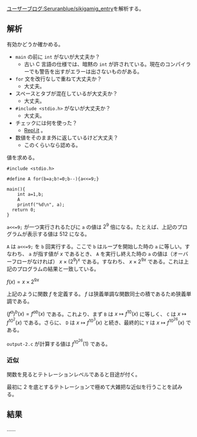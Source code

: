 [https://googology.wikia.org/ja/wiki/%E3%83%A6%E3%83%BC%E3%82%B6%E3%83%BC%E3%83%96%E3%83%AD%E3%82%B0:Seruranblue/sikigamig_entry?oldid=23186 ユーザーブログ:Seruranblue/sikigamig_entry]を解析する。

== 解析 ==

有効かどうか確かめる。

* <code>main</code> の前に <code>int</code> がないが大丈夫か？
** 古い C 言語の仕様では、暗黙の <code>int</code> が許されている。現在のコンパイラーでも警告を出すがエラーは出さないものがある。
* <code>for</code> 文を改行なしで重ねて大丈夫か？
** 大丈夫。
* スペースとタブが混在しているが大丈夫か？
** 大丈夫。
* <code><nowiki>#include <stdio.h></nowiki></code> がないが大丈夫か？
** 大丈夫。
* チェックには何を使った？
** [https://repl.it/languages/c Repl.it] 。
* 数値をそのまま外に返しているけど大丈夫？
** このくらいなら認める。

値を求める。

<pre>
#include <stdio.h>

#define A for(b=a;b!=0;b--){a<<=9;}

main(){
    int a=1,b;
    A
	printf("%d\n", a);
  return 0;
}
</pre>

<code>a<<=9;</code> が一つ実行されるたびに <code>a</code> の値は <math> 2 ^ 9 </math> 倍になる。たとえば、上記のプログラムが表示する値は <math> 512 </math> になる。

<code>A</code> は <code>a<<=9;</code> を <code>b</code> 回実行する。ここで <code>b</code> はループを開始した時の <code>a</code> に等しい。すなわち、 <code>a</code> が指す値が <math> x </math> であるとき、 <code>A</code> を実行し終えた時の <code>a</code> の値は（オーバーフローがなければ） <math> x \times { ( 2 ^ 9 ) } ^ x </math> である。すなわち、 <math> x \times 2 ^ { 9 x } </math> である。これは上記のプログラムの結果と一致している。

<math display="block"> f ( x ) = x \times 2 ^ { 9 x } </math>

上記のように関数 <math> f </math> を定義する。 <math> f </math> は狭義単調な関数同士の積であるため狭義単調である。

<math> { ( f ^ a ) } ^ b ( x ) = f ^ { a b } ( x ) </math> である。これより、まず <code>B</code> は <math> x \mapsto f ^ { 10 } ( x ) </math> に等しく、 <code>C</code> は <math> x \mapsto f ^ { { 10 } ^ 2 } ( x ) </math> である。さらに、 <code>D</code> は <math> x \mapsto f ^ { { 10 } ^ 3 } ( x ) </math> と続き、最終的に <code>Y</code> は <math> x \mapsto f ^ { { 10 } ^ { 26 } } ( x ) </math> である。

<code>output-2.c</code> が計算する値は <math> f ^ { { 10 } ^ { 26 } } ( 1 ) </math> である。

=== 近似 ===

関数を見るとテトレーションレベルであると目途が付く。

最初に 2 を底とするテトレーションで極めて大雑把な近似を行うことを試みる。

== 結果 ==

……
